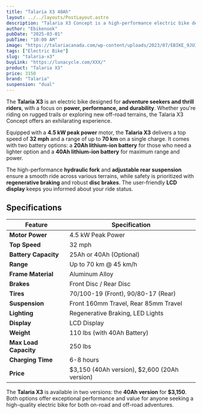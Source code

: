 ```yaml
---
title: "Talaria X3 40Ah"
layout: ../../layouts/PostLayout.astro
description: "Talaria X3 Concept is a high-performance electric bike designed for both on-road and off-road adventures with exceptional power and durability."
author: "Ebikenook"
pubDate: "2025-03-01"
pubTime: "10:00 AM"
image: "https://talariacanada.com/wp-content/uploads/2023/07/EBIKE_9JUILLET-17-2048x1519.jpg"
tags: ["Electric Bike"]
slug: "talaria-x3"
buyLink: "https://lunacycle.com/XXX/"
product: "Talaria X3"
price: 3150
brand: "Talaria"
suspension: "dual"
---
```


The **Talaria X3** is an electric bike designed for **adventure seekers and thrill riders**, with a focus on **power, performance, and durability**. Whether you're riding on rugged trails or exploring new off-road terrains, the Talaria X3 Concept offers an exhilarating experience.

Equipped with a **4.5 kW peak power** motor, the **Talaria X3** delivers a top speed of **32 mph** and a range of up to **70 km** on a single charge. It comes with two battery options: a **20Ah lithium-ion battery** for those who need a lighter option and a **40Ah lithium-ion battery** for maximum range and power.

The high-performance **hydraulic fork** and **adjustable rear suspension** ensure a smooth ride across various terrains, while safety is prioritized with **regenerative braking** and robust **disc brakes**. The user-friendly **LCD display** keeps you informed about your ride status.

## Specifications

| Feature               | Specification                                |
| --------------------- | -------------------------------------------- |
| **Motor Power**       | 4.5 kW Peak Power                            |
| **Top Speed**         | 32 mph                                       |
| **Battery Capacity**  | 25Ah or 40Ah (Optional)                      |
| **Range**             | Up to 70 km @ 45 km/h                        |
| **Frame Material**    | Aluminum Alloy                               |
| **Brakes**            | Front Disc / Rear Disc                       |
| **Tires**             | 70/100-19 (Front), 90/80-17 (Rear)           |
| **Suspension**        | Front 160mm Travel, Rear 85mm Travel         |
| **Lighting**          | Regenerative Braking, LED Lights             |
| **Display**           | LCD Display                                  |
| **Weight**            | 110 lbs (with 40Ah Battery)                  |
| **Max Load Capacity** | 250 lbs                                      |
| **Charging Time**     | 6-8 hours                                    |
| **Price**             | $3,150 (40Ah version), $2,600 (20Ah version) |

The **Talaria X3** is available in two versions: the **40Ah version** for **$3,150**. Both options offer exceptional performance and value for anyone seeking a high-quality electric bike for both on-road and off-road adventures.
